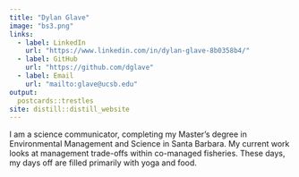 ```yaml
---
title: "Dylan Glave"
image: "bs3.png"
links:
  - label: LinkedIn
    url: "https://www.linkedin.com/in/dylan-glave-8b0358b4/"
  - label: GitHub
    url: "https://github.com/dglave"
  - label: Email
    url: "mailto:glave@ucsb.edu"
output:
  postcards::trestles
site: distill::distill_website
---
```


I am a science communicator, completing my Master's degree in Environmental Management and Science in Santa Barbara. My current work looks at management trade-offs within co-managed fisheries. These days, my days off are filled primarily with yoga and food.  
